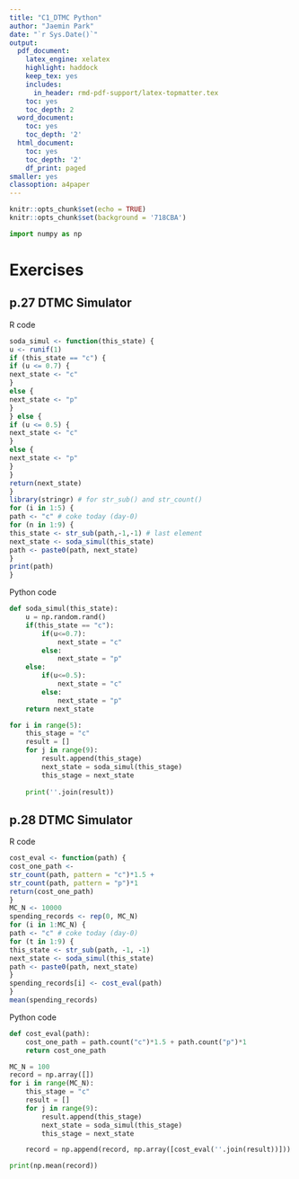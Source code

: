 ```yaml
---
title: "C1_DTMC Python"
author: "Jaemin Park"
date: "`r Sys.Date()`"
output:
  pdf_document:
    latex_engine: xelatex
    highlight: haddock
    keep_tex: yes
    includes:
      in_header: rmd-pdf-support/latex-topmatter.tex
    toc: yes
    toc_depth: 2
  word_document:
    toc: yes
    toc_depth: '2'
  html_document:
    toc: yes
    toc_depth: '2'
    df_print: paged
smaller: yes
classoption: a4paper
---
```


```r
knitr::opts_chunk$set(echo = TRUE)
knitr::opts_chunk$set(background = '718CBA')  
```

\newpage

\newpage
```python
import numpy as np
```
# Exercises
## p.27 DTMC Simulator
R code
```R
soda_simul <‐ function(this_state) {
u <‐ runif(1)
if (this_state == "c") {
if (u <= 0.7) {
next_state <‐ "c"
}
else {
next_state <‐ "p"
}
} else {
if (u <= 0.5) {
next_state <‐ "c"
}
else {
next_state <‐ "p"
}
}
return(next_state)
}
library(stringr) # for str_sub() and str_count()
for (i in 1:5) {
path <‐ "c" # coke today (day‐0)
for (n in 1:9) {
this_state <‐ str_sub(path,‐1,‐1) # last element
next_state <‐ soda_simul(this_state)
path <‐ paste0(path, next_state)
}
print(path)
}
```
Python code
```python

def soda_simul(this_state):
    u = np.random.rand()
    if(this_state == "c"):
        if(u<=0.7):
            next_state = "c"
        else:
            next_state = "p"
    else:
        if(u<=0.5):
            next_state = "c"
        else:
            next_state = "p"
    return next_state

for i in range(5):
    this_stage = "c"
    result = []
    for j in range(9):
        result.append(this_stage)
        next_state = soda_simul(this_stage)
        this_stage = next_state
        
    print(''.join(result))

```

\newpage


## p.28 DTMC Simulator
R code
```r
cost_eval <‐ function(path) {
cost_one_path <‐
str_count(path, pattern = "c")*1.5 +
str_count(path, pattern = "p")*1
return(cost_one_path)
}
MC_N <‐ 10000
spending_records <‐ rep(0, MC_N)
for (i in 1:MC_N) {
path <‐ "c" # coke today (day‐0)
for (t in 1:9) {
this_state <‐ str_sub(path, ‐1, ‐1)
next_state <‐ soda_simul(this_state)
path <‐ paste0(path, next_state)
}
spending_records[i] <‐ cost_eval(path)
}
mean(spending_records)
```

Python code
```python
def cost_eval(path):
    cost_one_path = path.count("c")*1.5 + path.count("p")*1
    return cost_one_path

MC_N = 100
record = np.array([])
for i in range(MC_N):
    this_stage = "c"
    result = []
    for j in range(9):
        result.append(this_stage)
        next_state = soda_simul(this_stage)
        this_stage = next_state

    record = np.append(record, np.array([cost_eval(''.join(result))]))

print(np.mean(record))
```